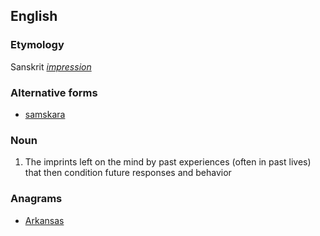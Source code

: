 ==English==

===Etymology===
Sanskrit ''[[impression]]''

===Alternative forms===
* [[samskara]]

===Noun===
{{wikipedia}}
{{en-noun}}

# {{context|Hinduism|lang=en}} The imprints left on the mind by past experiences (often in past lives) that then condition future responses and behavior

===Anagrams===
* [[Arkansas#English|Arkansas]]